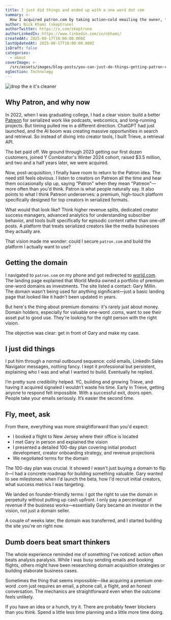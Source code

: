 ```yaml
---
title: I just did things and ended up with a one word dot com
summary: >-
  How I acquired patron.com by taking action—cold emailing the owner, flying to New Jersey, and making my case with a clear vision. Sometimes doing beat overthinking.
author: Nick Khami (skeptrune)
authorTwitter: https://x.com/skeptrune
authorLinkedIn: https://www.linkedin.com/in/nkhami/
createdAt: 2025-08-17T10:00:00.000Z
lastUpdatedAt: 2025-08-17T10:00:00.000Z
isDraft: false
categories:
  - about
coverImage: >-
  /src/assets/images/blog-posts/you-can-just-do-things-getting-patron-com/coverImage.png
ogSection: Technology
---
```


![drop the e it's cleaner](https://patroninc.b-cdn.net/drop-the-e.png)

## Why Patron, and why now

In 2022, when I was graduating college, I had a clear vision: build a better [Patreon](https://patreon.com/) for serialized work like podcasts, webcomics, and long-running projects. But timing pulled me in a different direction. ChatGPT had just launched, and the AI boom was creating massive opportunities in search and retrieval. So instead of diving into creator tools, I built Trieve, a retrieval API.

The bet paid off. We ground through 2023 getting our first dozen customers, joined Y Combinator's Winter 2024 cohort, raised $3.5 million, and two and a half years later, we were acquired.

Now, post-acquisition, I finally have room to return to the Patron idea. The need still feels obvious. I listen to creators on Patreon all the time and hear them occasionally slip up, saying "Patron" when they mean "Patreon"—more often than you'd think. Patron is what people naturally say. It also points to what I think Patreon underserves: a premium, high-touch platform specifically designed for top creators in serialized formats.

What would that look like? Think higher revenue splits, dedicated creator success managers, advanced analytics for understanding subscriber behavior, and tools built specifically for episodic content rather than one-off posts. A platform that treats serialized creators like the media businesses they actually are.

That vision made me wonder: could I secure `patron.com` and build the platform I actually want to use?

## Getting the domain

I navigated to `patron.com` on my phone and got redirected to [world.com](https://world.com). The landing page explained that World Media owned a portfolio of premium one-word domains as investments. The site listed a contact: Gary Millin. The domain wasn't being used for anything significant—just a basic landing page that looked like it hadn't been updated in years.

But here's the thing about premium domains: it's rarely just about money. Domain holders, especially for valuable one-word .coms, want to see their asset put to good use. They're looking for the right person with the right vision.

The objective was clear: get in front of Gary and make my case.

## I just did things

I put him through a normal outbound sequence: cold emails, LinkedIn Sales Navigator messages, nothing fancy. I kept it professional but persistent, explaining who I was and what I wanted to build. Eventually he replied.

I’m pretty sure credibility helped. YC, building and growing Trieve, and having it acquired signaled I wouldn’t waste his time. Early in Trieve, getting anyone to respond felt impossible. With a successful exit, doors open. People take your emails seriously. It’s easier the second time.

## Fly, meet, ask

From there, everything was more straightforward than you'd expect:

- I booked a flight to New Jersey where their office is located
- I met Gary in person and explained the vision
- I presented a detailed 100-day plan covering initial product development, creator onboarding strategy, and revenue projections
- We negotiated terms for the domain

The 100-day plan was crucial. It showed I wasn't just buying a domain to flip it—I had a concrete roadmap for building something valuable. Gary wanted to see milestones: when I'd launch the beta, how I'd recruit initial creators, what success metrics I was targeting.

We landed on founder-friendly terms: I got the right to use the domain in perpetuity without putting up cash upfront. I only pay a percentage of revenue if the business works—essentially Gary became an investor in the vision, not just a domain seller.

A couple of weeks later, the domain was transferred, and I started building the site you're on right now.

## Dumb doers beat smart thinkers

The whole experience reminded me of something I've noticed: action often beats analysis paralysis. While I was busy sending emails and booking flights, others might have been researching domain acquisition strategies or building elaborate business cases.

Sometimes the thing that seems impossible—like acquiring a premium one-word .com just requires an email, a phone call, a flight, and an honest conversation. The mechanics are straightforward even when the outcome feels unlikely.

If you have an idea or a hunch, try it. There are probably fewer blockers than you think. Spend a little less time planning and a little more time doing.
